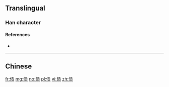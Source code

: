{{also|債}}
==Translingual==

===Han character===
{{Han char|rn=9|rad=人|as=08|sn=10|four=|canj=OQMO|ids=⿰亻责}}

====References====
* {{Han ref|kx=0109.171|hdz=10170.020|uh=503A|ud=20538}}

----

==Chinese==
{{zh-see|債}}

[[fr:债]]
[[mg:债]]
[[no:债]]
[[pl:债]]
[[vi:债]]
[[zh:债]]